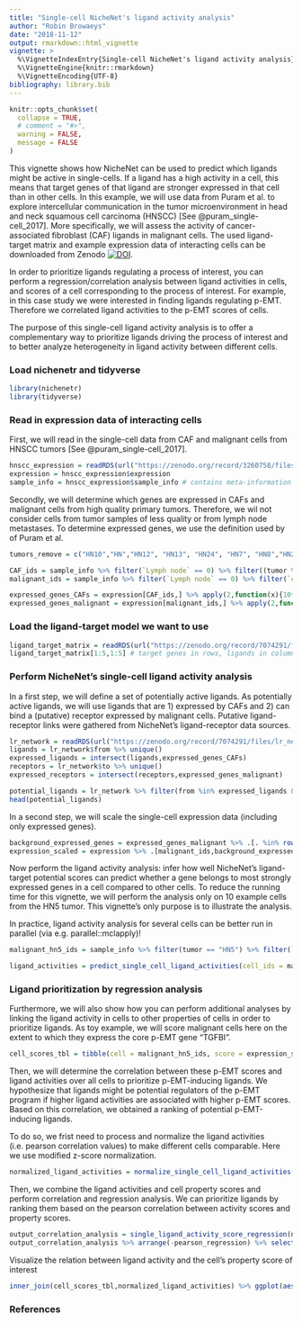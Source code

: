 ```yaml
---
title: "Single-cell NicheNet's ligand activity analysis"
author: "Robin Browaeys"
date: "2018-11-12"
output: rmarkdown::html_vignette
vignette: >
  %\VignetteIndexEntry{Single-cell NicheNet's ligand activity analysis}
  %\VignetteEngine{knitr::rmarkdown}
  %\VignetteEncoding{UTF-8}
bibliography: library.bib
---
```


<!-- github markdown built using 
rmarkdown::render("vignettes/ligand_activity_single_cell.Rmd", output_format = "github_document")
-->

```r
knitr::opts_chunk$set(
  collapse = TRUE,
  # comment = "#>",
  warning = FALSE,
  message = FALSE
)
```

This vignette shows how NicheNet can be used to predict which ligands might be active in single-cells. If a ligand has a high activity in a cell, this means that target genes of that ligand are stronger expressed in that cell than in other cells. In this example, we will use data from Puram et al. to explore intercellular communication in the tumor microenvironment in head and neck squamous cell carcinoma (HNSCC) [See @puram_single-cell_2017]. More specifically, we will assess the activity of cancer-associated fibroblast (CAF) ligands in malignant cells. The used ligand-target matrix and example expression data of interacting cells can be downloaded from Zenodo [![DOI](https://zenodo.org/badge/DOI/10.5281/zenodo.3260758.svg)](https://doi.org/10.5281/zenodo.3260758).

In order to prioritize ligands regulating a process of interest, you can perform a regression/correlation analysis between ligand activities in cells, and scores of a cell corresponding to the process of interest. For example, in this case study we were interested in finding ligands regulating p-EMT. Therefore we correlated ligand activities to the p-EMT scores of cells. 

The purpose of this single-cell ligand activity analysis is to offer a complementary way to prioritize ligands driving the process of interest and to better analyze heterogeneity in ligand activity between different cells.

### Load nichenetr and tidyverse

```r
library(nichenetr)
library(tidyverse)
```

### Read in expression data of interacting cells

First, we will read in the single-cell data from CAF and malignant cells from HNSCC tumors [See @puram_single-cell_2017].

```r
hnscc_expression = readRDS(url("https://zenodo.org/record/3260758/files/hnscc_expression.rds"))
expression = hnscc_expression$expression
sample_info = hnscc_expression$sample_info # contains meta-information about the cells
```

Secondly, we will determine which genes are expressed in CAFs and malignant cells from high quality primary tumors. Therefore, we wil not consider cells from tumor samples of less quality or from lymph node metastases. To determine expressed genes, we use the definition used by of Puram et al.

```r
tumors_remove = c("HN10","HN","HN12", "HN13", "HN24", "HN7", "HN8","HN23")

CAF_ids = sample_info %>% filter(`Lymph node` == 0) %>% filter((tumor %in% tumors_remove == FALSE)) %>% filter(`non-cancer cell type` == "CAF") %>% .$cell
malignant_ids = sample_info %>% filter(`Lymph node` == 0) %>% filter(`classified  as cancer cell` == 1) %>% filter((tumor %in% tumors_remove == FALSE)) %>% .$cell

expressed_genes_CAFs = expression[CAF_ids,] %>% apply(2,function(x){10*(2**x - 1)}) %>% apply(2,function(x){log2(mean(x) + 1)}) %>% .[. >= 4] %>% names()
expressed_genes_malignant = expression[malignant_ids,] %>% apply(2,function(x){10*(2**x - 1)}) %>% apply(2,function(x){log2(mean(x) + 1)}) %>% .[. >= 4] %>% names()

```

### Load the ligand-target model we want to use

```r
ligand_target_matrix = readRDS(url("https://zenodo.org/record/7074291/files/ligand_target_matrix_nsga2r_final.rds"))
ligand_target_matrix[1:5,1:5] # target genes in rows, ligands in columns
```

### Perform NicheNet's single-cell ligand activity analysis

In a first step, we will define a set of potentially active ligands. As potentially active ligands, we will use ligands that are 1) expressed by CAFs and 2) can bind a (putative) receptor expressed by malignant cells. Putative ligand-receptor links were gathered from NicheNet's ligand-receptor data sources.

```r
lr_network = readRDS(url("https://zenodo.org/record/7074291/files/lr_network_human_21122021.rds"))
ligands = lr_network$from %>% unique()
expressed_ligands = intersect(ligands,expressed_genes_CAFs)
receptors = lr_network$to %>% unique()
expressed_receptors = intersect(receptors,expressed_genes_malignant)

potential_ligands = lr_network %>% filter(from %in% expressed_ligands & to %in% expressed_receptors) %>% .$from %>% unique()
head(potential_ligands)
```

In a second step, we will scale the single-cell expression data (including only expressed genes).

```r
background_expressed_genes = expressed_genes_malignant %>% .[. %in% rownames(ligand_target_matrix)]
expression_scaled = expression %>% .[malignant_ids,background_expressed_genes] %>% scale_quantile()
```

Now perform the ligand activity analysis: infer how well NicheNet's ligand-target potential scores can predict whether a gene belongs to most strongly expressed genes in a cell compared to other cells. To reduce the running time for this vignette, we will perform the analysis only on 10 example cells from the HN5 tumor. This vignette's only purpose is to illustrate the analysis. 

In practice, ligand activity analysis for several cells can be better run in parallel (via e.g. parallel::mclapply)!

```r
malignant_hn5_ids = sample_info %>% filter(tumor == "HN5") %>% filter(`Lymph node` == 0) %>% filter(`classified  as cancer cell` == 1)  %>% .$cell %>% head(10)

ligand_activities = predict_single_cell_ligand_activities(cell_ids = malignant_hn5_ids, expression_scaled = expression_scaled, ligand_target_matrix = ligand_target_matrix, potential_ligands = potential_ligands)
```

### Ligand prioritization by regression analysis

Furthermore, we will also show how you can perform additional analyses by linking the ligand activity in cells to other properties of cells in order to prioritize ligands. As toy example, we will score malignant cells here on the extent to which they express the core p-EMT gene "TGFBI".

```r
cell_scores_tbl = tibble(cell = malignant_hn5_ids, score = expression_scaled[malignant_hn5_ids,"TGFBI"])
```

Then, we will determine the correlation between these p-EMT scores and ligand activities over all cells to prioritize p-EMT-inducing ligands. We hypothesize that ligands might be potential regulators of the p-EMT program if higher ligand activities are associated with higher p-EMT scores. Based on this correlation, we obtained a ranking of potential p-EMT-inducing ligands.

To do so, we frist need to process and normalize the ligand activities (i.e. pearson correlation values) to make different cells comparable. Here we use modified z-score normalization.

```r
normalized_ligand_activities = normalize_single_cell_ligand_activities(ligand_activities)
```

Then, we combine the ligand activities and cell property scores and perform correlation and regression analysis.
We can prioritize ligands by ranking them based on the pearson correlation between activity scores and property scores.

```r
output_correlation_analysis = single_ligand_activity_score_regression(normalized_ligand_activities,cell_scores_tbl)
output_correlation_analysis %>% arrange(-pearson_regression) %>% select(pearson_regression, ligand)
```

Visualize the relation between ligand activity and the cell's property score of interest

```r
inner_join(cell_scores_tbl,normalized_ligand_activities) %>% ggplot(aes(score,TNC)) + geom_point() + geom_smooth(method = "lm")
```

### References
